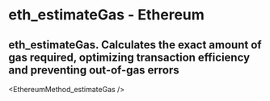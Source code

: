 # eth_estimateGas - Ethereum

## eth_estimateGas. Calculates the exact amount of gas required, optimizing transaction efficiency and preventing out-of-gas errors


<EthereumMethod_estimateGas />
